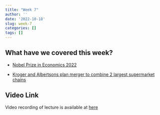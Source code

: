 ```yaml
---
title: "Week 7"
author: ''
date: '2022-10-18'
slug: week-7
categories: []
tags: []
---
```


## What have we covered this week?

- [Nobel Prize in Economics 2022](https://internetcommerce.netlify.app/2022/10/17/nobel-prize/)

- [Kroger and Albertsons plan merger to combine 2 largest supermarket chains](https://www.npr.org/2022/10/14/1129014897/kroger-and-albertsons-plan-merger-to-combine-2-largest-supermarket-chains)

<!-- - [Case Study 1.2: AMAZON](/pdf/case_study_2.pdf) -->

<!-- - [Price Discrimination on Line](/pdf/PriceDiscriminationOnLine.pdf) -->

<!-- - [Shiller's Paper](/pdf/Shiller - Approximating Purchase Propensities and Reservation Prices from Broad Consumer Tracking.pdf) -->


## Video Link

Video recording of lecture is available at [here](https://ksu.zoom.us/rec/play/Qnv6FEtc6avLvf4ptzcHmDs3BYTdGmIwXME4CYrEHP_tie5ctXGAcMCWAq8LgBAP54QKY1cKAbN0rfkm.HEuothvbD1KLU8Fg?continueMode=true&_x_zm_rtaid=vJbJ_YsWTpuDZyN_aEQBVA.1666146043045.cb5ce9ecaf0140b6c95a7c04bc9f32a6&_x_zm_rhtaid=389)